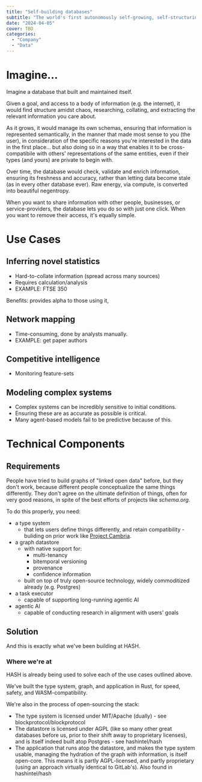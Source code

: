 ```yaml
---
title: "Self-building databases"
subtitle: "The world's first autonomously self-growing, self-structuring and self-checking database"
date: "2024-04-05"
cover: TBD
categories:
  - "Company"
  - "Data"
---
```


# Imagine...

Imagine a database that built and maintained itself.

Given a goal, and access to a body of information (e.g. the internet), it would find structure amidst chaos, researching, collating, and extracting the relevant information you care about.

As it grows, it would manage its own schemas, ensuring that information is represented semantically, in the manner that made most sense to you (the user), in consideration of the specific reasons you're interested in the data in the first place... but also doing so in a way that enables it to be cross-compatibile with others' representations of the same entities, even if their types (and yours) are private to begin with.

Over time, the database would check, validate and enrich information, ensuring its freshness and accuracy, rather than letting data become stale (as in every other database ever). Raw energy, via compute, is converted into beautiful negentropy.

When you want to share information with other people, businesses, or service-providers, the database lets you do so with just one click. When you want to remove their access, it's equally simple.

# Use Cases

## Inferring novel statistics

- Hard-to-collate information (spread across many sources)
- Requires calculation/analysis
- EXAMPLE: FTSE 350

Benefits: provides alpha to those using it, 

## Network mapping

- Time-consuming, done by analysts manually.
- EXAMPLE: get paper authors

## Competitive intelligence

- Monitoring feature-sets

## Modeling complex systems

- Complex systems can be incredibly sensitive to initial conditions.
- Ensuring these are as accurate as possible is critical.
- Many agent-based models fail to be predictive because of this.

# Technical Components

## Requirements

People have tried to build graphs of "linked open data" before, but they don't work, because different people conceptualize the same things differently. They don't agree on the ultimate definition of things, often for very good reasons, in spite of the best efforts of projects like _schema.org_.

To do this properly, you need:
- a type system
  - that lets users define things differently, and retain compatibility - buliding on prior work like [Project Cambria](https://www.inkandswitch.com/cambria/).
- a graph datastore
  - with native support for:
    - multi-tenancy
    - bitemporal versioning
    - provenance
    - confidence information
  - built on top of truly open-source technology, widely commoditized already (e.g. Postgres)
- a task executor
  - capable of supporting long-running agentic AI
- agentic AI
  - capable of conducting research in alignment with users' goals

## Solution

And this is exactly what we've been building at HASH.

### Where we're at

HASH is already being used to solve each of the use cases outlined above.

We've built the type system, graph, and application in Rust, for speed, safety, and WASM-compatibility.

We're also in the process of open-sourcing the stack:

- The type system is licensed under MIT/Apache (dually) - see blockprotocol/blockprotocol
- The datastore is licensed under AGPL (like so many other great databases before us, prior to their shift away to proprietary licenses), and is itself indeed built atop Postgres - see hashintel/hash
- The application that runs atop the datastore, and makes the type system usable, managing the hydration of the graph with information, is itself open-core. This means it is partly AGPL-licensed, and partly proprietary (using an approach virtually identical to GitLab's). Also found in hashintel/hash

